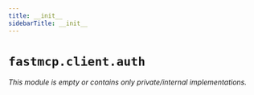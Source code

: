 ---
title: __init__
sidebarTitle: __init__
---

# `fastmcp.client.auth`

*This module is empty or contains only private/internal implementations.*
